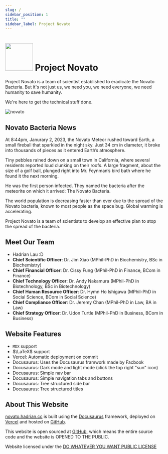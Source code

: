 ```yaml
---
slug: /
sidebar_position: 1
title: ""
sidebar_label: Project Novato
---
```


<h1 class="middle"><img src="/assets/img/logo.svg" width="88px" class="middle"></img> Project Novato</h1>

Project Novato is a team of scientist established to eradicate the Novato Bacteria. But it's not just us, we need you, we need everyone, we need humanity to save humanity. 

We're here to get the technical stuff done. 

![novato](/assets/img/idk.png)
## Novato Bacteria News
At 8:44pm, Janurary 2, 2023, the Novato Meteor rushed toward Earth, a small fireball that sparkled in the night sky. Just 34 cm in diameter, it broke into thousands of pieces as it entered Earth’s atmosphere. 

Tiny pebbles rained down on a small town in California, where several residents reported loud clunking on their roofs. A large fragment, about the size of a golf ball, plunged right into Mr. Feynman’s bird bath where he found it the next morning. 

He was the first person infected. They named the bacteria after the meteorite on which it arrived: The Novato Bacteria.

The world population is decreasing faster than ever due to the spread of the Novato bacteria, known to most people as the space bug. Global warming is accelerating. 

Project Novato is a team of scientists to develop an effective plan to stop the spread of the bacteria.

## Meet Our Team
- Hadrian Lau :D
- **Chief Scientific Officer**: Dr. Jim Xiao (MPhil-PhD in Biochemistry, BSc in Biochemistry)
- **Chief Financial Officer**: Dr. Cissy Fung (MPhil-PhD in Finance, BCom in Finance)
- **Chief Technology Officer**: Dr. Andy Nakamura (MPhil-PhD in Biotechnology, BSc in Biotechnology)
- **Chief Human Resource Officer**: Dr. Hymn Ho Ishigawa (MPhil-PhD in Social Science, BCom in Social Science)
- **Chief Compliance Officer**: Dr. Jeremy Chan (MPhil-PhD in Law, BA in Law)
- **Chief Strategy Officer**: Dr. Udon Turtle (MPhil-PhD in Business, BCom in Business)
## Website Features
- ```MDX```  support
- $\LaTeX$ support
- Vercel: Automatic deployment on commit
- Docusaurus: Uses the Docusaurus framwork made by Facbook
- Docusaurus: Dark mode and light mode (click the top right "sun" icon)
- Docusaurus: Simple nav bar
- Docusaurus: Simple navigation tabs and buttons
- Docusaurus: Tree structured side bar
- Docusaurus: Tree structured titles
## About This Website

[novato.hadrian.cc](https://novato.hadrian.cc) is built using the [Docusaurus](https://docusaurus.io/) framework, deployed on [Vercel](https://vercel.com/) and hosted on [GitHub](https://github.com/udontur/novato).

This website is open sourced at [GitHub](https://github.com/udontur/novato), which means the entire source code and the website is OPENED TO THE PUBLIC.

Website licensed under the [DO WHATEVER YOU WANT PUBLIC LICENSE](https://github.com/udontur/novato/blob/main/LICENSE)
